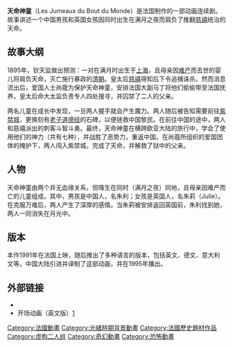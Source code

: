 {{Unreferenced |time=2009-05-11T10:06:45+00:00 }}
'''天命神童'''（Les Jumeaux du Bout du Monde）是法国制作的一部动画连续剧。故事讲述一个中国男孩和英国女孩因同时出生在满月之夜而肩负了推翻[[慈禧|慈禧]]统治的天命。

==故事大纲==
<!-- 檔案不存在 [[Image:TofD.jpg|right]] -->
1895年，钦天监做出预测：一对在满月时出生于[[上海|上海]]，且母亲因[[难产|难产]]而去世的婴儿将肩负天命，灭亡施行暴政的[[清朝|清朝]]。皇太后[[慈禧|慈禧]]得知后下令追捕诛杀。然而消息流出后，爱国人士尚蔲为保护天命神童，安排法国大副马丁将他们偷偷带至法国抚养。皇太后命大太监负责专人四处搜寻，并囚禁了二人的父亲。

两名儿童在成长中发现，一旦两人握手就会产生魔力。两人随后被告知需要前往[[紫禁城|紫禁城]]，更换刻有[[老子|老子]][[道德经|道德经]]的石碑，以便拯救中国黎民。在前往中国的途中，两人和慈禧派出的刺客斗智斗勇。最终，天命神童在横跨欧亚大陆的旅行中，学会了使用他们的神力（共有七种），并战胜了恶势力，重返中国。在尚蔻所组织的爱国团体的掩护下，两人闯入紫禁城，完成了天命，并解救了狱中的父亲。

==人物==
天命神童由两个并无血缘关系，但降生在同时（满月之夜）同地，且母亲因难产而亡的儿童组成。其中，男孩是中国人，名朱利；女孩是英国人，名朱莉（Julie）。在克服万难后，两人产生了深厚的感情。当朱莉被安排返回英国前，朱利找到她，两人一同消失在月光中。

==版本==
本作1991年在法国上映，随后推出了多种语言的版本，包括英文、德文、意大利文等。中国大陆引进并译制了这部动画，并在1995年播出。

==外部链接==
* {{imdb title|id=0435998}}
* 开场动画（英文版）[http://www.youtube.com/watch?v=PkAtSe712nA&feature=related] {{Wayback|url=http://www.youtube.com/watch?v=PkAtSe712nA&feature=related |date=20160924142032 }}

{{DEFAULTSORT:Les Jumeaux du bout du monde}}
[[Category:法國動畫|Category:法國動畫]]
[[Category:光緒時期背景動畫|Category:光緒時期背景動畫]]
[[Category:法國歷史題材作品|Category:法國歷史題材作品]]
[[Category:虚构二人组|Category:虚构二人组]]
[[Category:奇幻動畫|Category:奇幻動畫]]
[[Category:恐怖動畫|Category:恐怖動畫]]